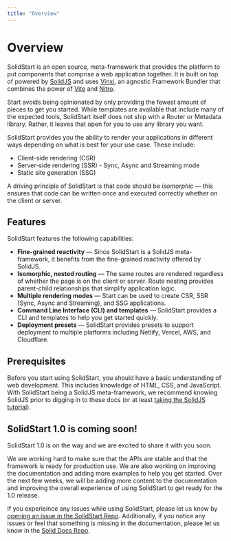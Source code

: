 ```yaml
---
title: "Overview"
---
```


# Overview

SolidStart is an open source, meta-framework that provides the platform to put components that comprise a web application together.
It is built on top of powered by [SolidJS](/) and uses [Vinxi](https://vinxi.vercel.app/), an agnostic Framework Bundler that combines the power of [Vite](https://vitejs.dev) and [Nitro](https://nitro.unjs.io/).

Start avoids being opinionated by only providing the fewest amount of pieces to get you started.
While templates are available that include many of the expected tools, SolidStart itself does not ship with a Router or Metadata library.
Rather, it leaves that open for you to use any library you want.

SolidStart provides you the ability to render your applications in different ways depending on what is best for your use case.
These include:

- Client-side rendering (CSR)
- Server-side rendering (SSR) - Sync, Async and Streaming mode
- Static site generation (SSG)

A driving principle of SolidStart is that code should be _isomorphic_ &mdash; this ensures that code can be written once and executed correctly whether on the client or server.

## Features

SolidStart features the following capabilities:

- **Fine-grained reactivity** &mdash; Since SolidStart is a SolidJS meta-framework, it benefits from the fine-grained reactivity offered by SolidJS.
- **Isomorphic, nested routing** &mdash; The same routes are rendered regardless of whether the page is on the client or server. 
Route nesting provides parent-child relationships that simplify application logic.
- **Multiple rendering modes** &mdash; Start can be used to create CSR, SSR (Sync, Async and Streaming), and SSG applications.
- **Command Line Interface (CLI) and templates** &mdash; SolidStart provides a CLI and templates to help you get started quickly.
- **Deployment presets** &mdash; SolidStart provides presets to support deployment to multiple platforms including Netlify, Vercel, AWS, and Cloudflare.

## Prerequisites

Before you start using SolidStart, you should have a basic understanding of web development.
This includes knowledge of HTML, CSS, and JavaScript.
With SolidStart being a SolidJS meta-framework, we recommend knowing SolidJS prior to digging in to these docs (or at least [taking the SolidJS tutorial](https://www.solidjs.com/tutorial)).

## SolidStart 1.0 is coming soon!

SolidStart 1.0 is on the way and we are excited to share it with you soon.

We are working hard to make sure that the APIs are stable and that the framework is ready for production use.
We are also working on improving the documentation and adding more examples to help you get started.
Over the next few weeks, we will be adding more content to the documentation and improving the overall experience of using SolidStart to get ready for the 1.0 release.

If you experieince any issues while using SolidStart, please let us know by [opening an issue in the SolidStart Repo](https://github.com/solidjs/solid-start/issues).
Additionally, if you notice any issues or feel that something is missing in the documentation, please let us know in the [Solid Docs Repo](https://github.com/solidjs/solid-docs-next/issues).